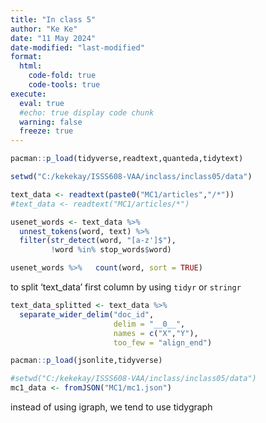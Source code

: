 ```yaml
---
title: "In class 5"
author: "Ke Ke"
date: "11 May 2024"
date-modified: "last-modified"
format:
  html:
    code-fold: true
    code-tools: true
execute: 
  eval: true
  #echo: true display code chunk
  warning: false
  freeze: true
---
```


```r
pacman::p_load(tidyverse,readtext,quanteda,tidytext)
```

```r
setwd("C:/kekekay/ISSS608-VAA/inclass/inclass05/data")
```

```r
text_data <- readtext(paste0("MC1/articles","/*"))
#text_data <- readtext("MC1/articles/*")
```

```r
usenet_words <- text_data %>%   
  unnest_tokens(word, text) %>%   
  filter(str_detect(word, "[a-z']$"),        
         !word %in% stop_words$word)
```

```r
usenet_words %>%   count(word, sort = TRUE)
```

to split 'text_data' first column by using `tidyr` or `stringr`

```r
text_data_splitted <- text_data %>% 
  separate_wider_delim("doc_id",
                       delim = "__0__",
                       names = c("X","Y"),
                       too_few = "align_end")
```

```r
pacman::p_load(jsonlite,tidyverse)
```

```r
#setwd("C:/kekekay/ISSS608-VAA/inclass/inclass05/data")
mc1_data <- fromJSON("MC1/mc1.json")
```

instead of using igraph, we tend to use tidygraph
